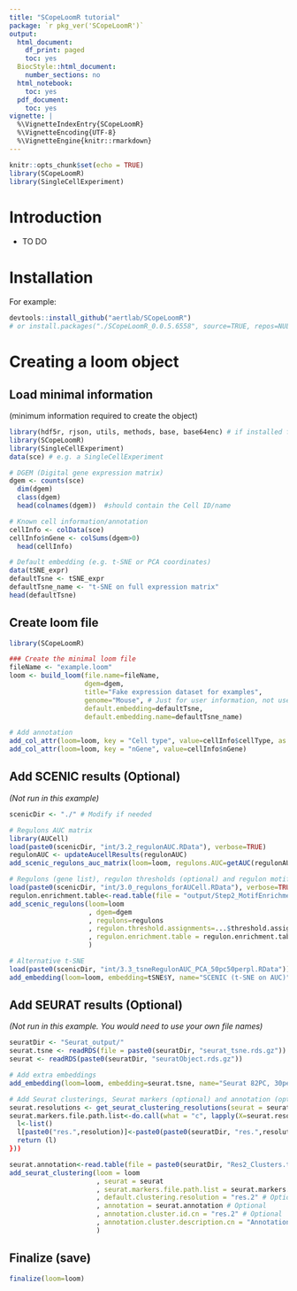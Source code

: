 ```yaml
---
title: "SCopeLoomR tutorial"
package: `r pkg_ver('SCopeLoomR')`
output:
  html_document:
    df_print: paged
    toc: yes
  BiocStyle::html_document:
    number_sections: no
  html_notebook:
    toc: yes
  pdf_document:
    toc: yes
vignette: |
  %\VignetteIndexEntry{SCopeLoomR} 
  %\VignetteEncoding{UTF-8} 
  %\VignetteEngine{knitr::rmarkdown}
---
```


```r
knitr::opts_chunk$set(echo = TRUE)
library(SCopeLoomR)
library(SingleCellExperiment)
```

# Introduction

- TO DO

# Installation
For example:
```r
devtools::install_github("aertlab/SCopeLoomR")
# or install.packages("./SCopeLoomR_0.0.5.6558", source=TRUE, repos=NULL)
```

# Creating a loom object

## Load minimal information

(minimum information required to create the object)

```r
library(hdf5r, rjson, utils, methods, base, base64enc) # if installed from source file (SCopeLoomR_0.0.5.6558.tar.gz)
library(SCopeLoomR)
library(SingleCellExperiment)
data(sce) # e.g. a SingleCellExperiment 

# DGEM (Digital gene expression matrix)
dgem <- counts(sce)
  dim(dgem)
  class(dgem)
  head(colnames(dgem))  #should contain the Cell ID/name

# Known cell information/annotation  
cellInfo <- colData(sce)
cellInfo$nGene <- colSums(dgem>0)
  head(cellInfo)

# Default embedding (e.g. t-SNE or PCA coordinates)
data(tSNE_expr)
defaultTsne <- tSNE_expr
defaultTsne_name <- "t-SNE on full expression matrix"
head(defaultTsne)
```

## Create loom file 

```r
library(SCopeLoomR)

### Create the minimal loom file
fileName <- "example.loom"
loom <- build_loom(file.name=fileName,
                   dgem=dgem,
                   title="Fake expression dataset for examples",
                   genome="Mouse", # Just for user information, not used internally
                   default.embedding=defaultTsne,
                   default.embedding.name=defaultTsne_name)

# Add annotation
add_col_attr(loom=loom, key = "Cell type", value=cellInfo$cellType, as.md.annotation=T) # as.md.annotation: to plot on tSNE
add_col_attr(loom=loom, key = "nGene", value=cellInfo$nGene)
```

## Add SCENIC results (Optional)

*(Not run in this example)*

```r
scenicDir <- "./" # Modify if needed

# Regulons AUC matrix
library(AUCell)
load(paste0(scenicDir, "int/3.2_regulonAUC.RData"), verbose=TRUE)
regulonAUC <- updateAucellResults(regulonAUC)
add_scenic_regulons_auc_matrix(loom=loom, regulons.AUC=getAUC(regulonAUC))

# Regulons (gene list), regulon thresholds (optional) and regulon motifs (optional)
load(paste0(scenicDir, "int/3.0_regulons_forAUCell.RData"), verbose=TRUE)
regulon.enrichment.table<-read.table(file = "output/Step2_MotifEnrichment.tsv", header = T, sep = "\t", quote = '', stringsAsFactors = F)
add_scenic_regulons(loom=loom
                    , dgem=dgem
                    , regulons=regulons
                    , regulon.threshold.assignments=...$threshold.assignment # Optional
                    , regulon.enrichment.table = regulon.enrichment.table # Optional
                    ) 

# Alternative t-SNE
load(paste0(scenicDir, "int/3.3_tsneRegulonAUC_PCA_50pc50perpl.RData"))
add_embedding(loom=loom, embedding=tSNE$Y, name="SCENIC (t-SNE on AUC)")
```

## Add SEURAT results (Optional)

*(Not run in this example. You would need to use your own file names)*


```r
seuratDir <- "Seurat_output/"
seurat.tsne <- readRDS(file = paste0(seuratDir, "seurat_tsne.rds.gz"))
seurat <- readRDS(paste0(seuratDir, "seuratObject.rds.gz"))

# Add extra embeddings
add_embedding(loom=loom, embedding=seurat.tsne, name="Seurat 82PC, 30perp"))

# Add Seurat clusterings, Seurat markers (optional) and annotation (optional) for a given resolution (default one if set)
seurat.resolutions <- get_seurat_clustering_resolutions(seurat = seurat)
seurat.markers.file.path.list<-do.call(what = "c", lapply(X=seurat.resolutions, FUN=function(resolution) {
  l<-list()
  l[paste0("res.",resolution)]<-paste0(paste0(seuratDir, "res.",resolution,"/Seurat_PC82_res",resolution,"_bimod_Cluster_Markers.rds.gz")
  return (l)
}))

seurat.annotation<-read.table(file = paste0(seuratDir, "Res2_Clusters.tsv", header=T, quote = '', sep = "\t", stringsAsFactors=F)
add_seurat_clustering(loom = loom
                      , seurat = seurat
                      , seurat.markers.file.path.list = seurat.markers.file.path.list # Optional
                      , default.clustering.resolution = "res.2" # Optional
                      , annotation = seurat.annotation # Optional
                      , annotation.cluster.id.cn = "res.2" # Optional
                      , annotation.cluster.description.cn = "Annotation" # Optional
                      )
```

## Finalize (save)
```r
finalize(loom=loom)
```




